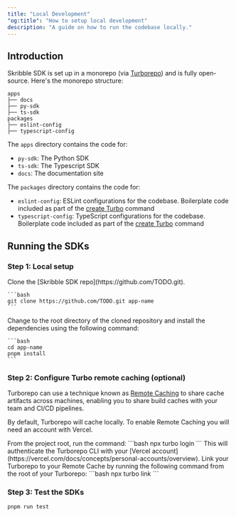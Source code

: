 ```yaml
---
title: "Local Development"
"og:title": "How to setup local development"
description: "A guide on how to run the codebase locally."
---
```


## Introduction

Skribble SDK is set up in a monorepo (via [Turborepo](https://turbo.build/repo)) and is fully open-source.
Here's the monorepo structure:

```
apps
├── docs
├── py-sdk
├── ts-sdk
packages
├── eslint-config
├── typescript-config
```

The `apps` directory contains the code for:

- `py-sdk`: The Python SDK
- `ts-sdk`: The Typescript SDK
- `docs`: The documentation site

The `packages` directory contains the code for:

- `eslint-config`: ESLint configurations for the codebase. Boilerplate code included as part of the [create Turbo](https://turbo.build/repo/docs/getting-started/create-new) command
- `typescript-config`: TypeScript configurations for the codebase. Boilerplate code included as part of the [create Turbo](https://turbo.build/repo/docs/getting-started/create-new) command

## Running the SDKs
### Step 1: Local setup

<Steps>
  <Step title="Clone the repo">
    Clone the [Skribble SDK repo](https://github.com/TODO.git).

    ```bash
    git clone https://github.com/TODO.git app-name
    ```    

  </Step>
  <Step title="Install dependencies">    
    Change to the root directory of the cloned repository and install the dependencies using the following command:

    ```bash
    cd app-name
    pnpm install
    ```      
  </Step>    

</Steps>



### Step 2: Configure Turbo remote caching (optional)
Turborepo can use a technique known as [Remote Caching](https://turbo.build/repo/docs/core-concepts/remote-caching) to share cache artifacts across machines, enabling you to share build caches with your team and CI/CD pipelines.

By default, Turborepo will cache locally. To enable Remote Caching you will need an account with Vercel.

<Steps>
  <Step title="Login via Turborepo CLI">
    From the project root, run the command:
    ```bash    
    npx turbo login
    ```
    This will authenticate the Turborepo CLI with your [Vercel account](https://vercel.com/docs/concepts/personal-accounts/overview).
  </Step>
  <Step title="Link your Turborepo to your Remote Cache">
  Link your Turborepo to your Remote Cache by running the following command from the root of your Turborepo:
  ```bash
  npx turbo link
  ```
  </Step>
</Steps>

### Step 3: Test the SDKs

```bash root
pnpm run test
```

